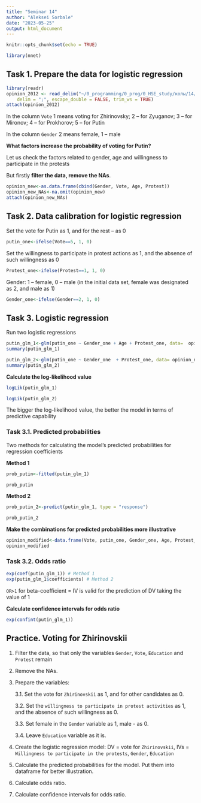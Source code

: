 ```yaml
---
title: "Seminar 14"
author: "Aleksei Sorbale"
date: "2023-05-25"
output: html_document
---
```


```r
knitr::opts_chunk$set(echo = TRUE)
```

```r
library(nnet)
```

## Task 1. Prepare the data for logistic regression

```r
library(readr)
opinion_2012 <- read_delim("~/0_programming/0_prog/0_HSE_study/колы/14/Data/data2012_mneniye.csv", 
    delim = ";", escape_double = FALSE, trim_ws = TRUE)
attach(opinion_2012) 
```

In the column `Vote` 1 means voting for Zhirinovsky; 2 -- for Zyuganov; 3 -- for Mironov; 4 -- for Prokhorov; 5 -- for Putin

In the column `Gender` 2 means female, 1 -- male

**What factors increase the probability of voting for Putin?**

Let us check the factors related to gender, age and willingness to participate in the protests

But firstly **filter the data, remove the NAs**.

```r
opinion_new<-as.data.frame(cbind(Gender, Vote, Age, Protest))
opinion_new_NAs<-na.omit(opinion_new)
attach(opinion_new_NAs)
```

## Task 2. Data calibration for logistic regression

Set the vote for Putin as 1, and for the rest -- as 0

```r
putin_one<-ifelse(Vote==5, 1, 0)
```

Set the willingness to participate in protest actions as 1, and the absence of such willingness as 0

```r
Protest_one<-ifelse(Protest==1, 1, 0)
```

Gender: 1 -- female, 0 -- male (in the initial data set, female was designated as 2, and male as 1)

```r
Gender_one<-ifelse(Gender==2, 1, 0)
```

## Task 3. Logistic regression

Run two logistic regressions

```r
putin_glm_1<-glm(putin_one ~ Gender_one + Age + Protest_one, data=  opinion_new_NAs, family = binomial(link = "logit"))
summary(putin_glm_1)

putin_glm_2<-glm(putin_one ~ Gender_one  + Protest_one, data= opinion_new_NAs, family = binomial(link = "logit"))
summary(putin_glm_2)
```

**Calculate the log-likelihood value**

```r
logLik(putin_glm_1) 

logLik(putin_glm_2)
```

The bigger the log-likelihood value, the better the model in terms of predictive capability

### Task 3.1. Predicted probabilities

Two methods for calculating the model's predicted probabilities for regression coefficients

**Method 1**

```r
prob_putin<-fitted(putin_glm_1) 

prob_putin
```

**Method 2**

```r
prob_putin_2<-predict(putin_glm_1, type = "response") 

prob_putin_2
```

**Make the combinations for predicted probabilities more illustrative**

```r
opinion_modified<-data.frame(Vote, putin_one, Gender_one, Age, Protest_one, prob_putin)
opinion_modified
```

### Task 3.2. Odds ratio

```r
exp(coef(putin_glm_1)) # Method 1
exp(putin_glm_1$coefficients) # Method 2
```

`OR>1` for beta-coefficient = IV is valid for the prediction of DV taking the value of 1

**Calculate confidence intervals for odds ratio**

```r
exp(confint(putin_glm_1))
```

## Practice. Voting for Zhirinovskii

1.  Filter the data, so that only the variables `Gender`, `Vote`, `Education` and `Protest` remain

2.  Remove the NAs.

3.  Prepare the variables:

    3.1. Set the vote for `Zhirinovskii` as 1, and for other candidates as 0.

    3.2. Set the `willingness to participate in protest activities` as 1, and the absence of such willingness as 0.

    3.3. Set female in the `Gender` variable as 1, male - as 0.

    3.4. Leave `Education` variable as it is.

4.  Create the logistic regression model: DV = vote for `Zhirinovskii`, IVs = `Willingness to participate in the protests`, `Gender`, `Education`

5.  Calculate the predicted probabilities for the model. Put them into dataframe for better illustration.

6.  Calculate odds ratio.

7.  Calculate confidence intervals for odds ratio.